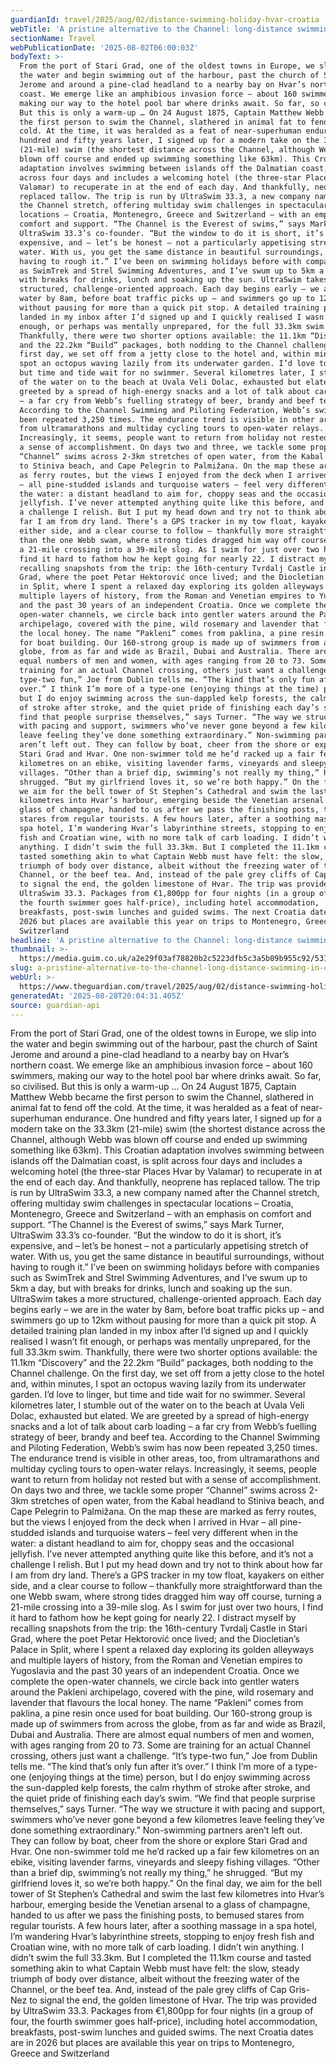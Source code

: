 ```yaml
---
guardianId: travel/2025/aug/02/distance-swimming-holiday-hvar-croatia
webTitle: 'A pristine alternative to the Channel: long-distance swimming in Croatia'
sectionName: Travel
webPublicationDate: '2025-08-02T06:00:03Z'
bodyText: >-
  From the port of Stari Grad, one of the oldest towns in Europe, we slip into
  the water and begin swimming out of the harbour, past the church of Saint
  Jerome and around a pine-clad headland to a nearby bay on Hvar’s northern
  coast. We emerge like an amphibious invasion force – about 160 swimmers,
  making our way to the hotel pool bar where drinks await. So far, so civilised.
  But this is only a warm-up … On 24 August 1875, Captain Matthew Webb became
  the first person to swim the Channel, slathered in animal fat to fend off the
  cold. At the time, it was heralded as a feat of near-superhuman endurance. One
  hundred and fifty years later, I signed up for a modern take on the 33.3km
  (21-mile) swim (the shortest distance across the Channel, although Webb was
  blown off course and ended up swimming something like 63km). This Croatian
  adaptation involves swimming between islands off the Dalmatian coast, is split
  across four days and includes a welcoming hotel (the three-star Places Hvar by
  Valamar) to recuperate in at the end of each day. And thankfully, neoprene has
  replaced tallow. The trip is run by UltraSwim 33.3, a new company named after
  the Channel stretch, offering multiday swim challenges in spectacular
  locations – Croatia, Montenegro, Greece and Switzerland – with an emphasis on
  comfort and support. “The Channel is the Everest of swims,” says Mark Turner,
  UltraSwim 33.3’s co-founder. “But the window to do it is short, it’s
  expensive, and – let’s be honest – not a particularly appetising stretch of
  water. With us, you get the same distance in beautiful surroundings, without
  having to rough it.” I’ve been on swimming holidays before with companies such
  as SwimTrek and Strel Swimming Adventures, and I’ve swum up to 5km a day, but
  with breaks for drinks, lunch and soaking up the sun. UltraSwim takes a more
  structured, challenge-oriented approach. Each day begins early – we are in the
  water by 8am, before boat traffic picks up – and swimmers go up to 12km
  without pausing for more than a quick pit stop. A detailed training plan
  landed in my inbox after I’d signed up and I quickly realised I wasn’t fit
  enough, or perhaps was mentally unprepared, for the full 33.3km swim.
  Thankfully, there were two shorter options available: the 11.1km “Discovery”
  and the 22.2km “Build” packages, both nodding to the Channel challenge. On the
  first day, we set off from a jetty close to the hotel and, within minutes, I
  spot an octopus waving lazily from its underwater garden. I’d love to linger,
  but time and tide wait for no swimmer. Several kilometres later, I stumble out
  of the water on to the beach at Uvala Veli Dolac, exhausted but elated. We are
  greeted by a spread of high-energy snacks and a lot of talk about carb loading
  – a far cry from Webb’s fuelling strategy of beer, brandy and beef tea.
  According to the Channel Swimming and Piloting Federation, Webb’s swim has now
  been repeated 3,250 times. The endurance trend is visible in other areas, too,
  from ultramarathons and multiday cycling tours to open-water relays.
  Increasingly, it seems, people want to return from holiday not rested but with
  a sense of accomplishment. On days two and three, we tackle some proper
  “Channel” swims across 2-3km stretches of open water, from the Kabal headland
  to Stiniva beach, and Cape Pelegrin to Palmižana. On the map these are marked
  as ferry routes, but the views I enjoyed from the deck when I arrived in Hvar
  – all pine-studded islands and turquoise waters – feel very different when in
  the water: a distant headland to aim for, choppy seas and the occasional
  jellyfish. I’ve never attempted anything quite like this before, and it’s not
  a challenge I relish. But I put my head down and try not to think about how
  far I am from dry land. There’s a GPS tracker in my tow float, kayakers on
  either side, and a clear course to follow – thankfully more straightforward
  than the one Webb swam, where strong tides dragged him way off course, turning
  a 21-mile crossing into a 39-mile slog. As I swim for just over two hours, I
  find it hard to fathom how he kept going for nearly 22. I distract myself by
  recalling snapshots from the trip: the 16th-century Tvrdalj Castle in Stari
  Grad, where the poet Petar Hektorović once lived; and the Diocletian’s Palace
  in Split, where I spent a relaxed day exploring its golden alleyways and
  multiple layers of history, from the Roman and Venetian empires to Yugoslavia
  and the past 30 years of an independent Croatia. Once we complete the
  open-water channels, we circle back into gentler waters around the Pakleni
  archipelago, covered with the pine, wild rosemary and lavender that flavours
  the local honey. The name “Pakleni” comes from paklina, a pine resin once used
  for boat building. Our 160-strong group is made up of swimmers from across the
  globe, from as far and wide as Brazil, Dubai and Australia. There are almost
  equal numbers of men and women, with ages ranging from 20 to 73. Some are
  training for an actual Channel crossing, others just want a challenge. “It’s
  type-two fun,” Joe from Dublin tells me. “The kind that’s only fun after it’s
  over.” I think I’m more of a type-one (enjoying things at the time) person,
  but I do enjoy swimming across the sun-dappled kelp forests, the calm rhythm
  of stroke after stroke, and the quiet pride of finishing each day’s swim. “We
  find that people surprise themselves,” says Turner. “The way we structure it
  with pacing and support, swimmers who’ve never gone beyond a few kilometres
  leave feeling they’ve done something extraordinary.” Non-swimming partners
  aren’t left out. They can follow by boat, cheer from the shore or explore
  Stari Grad and Hvar. One non-swimmer told me he’d racked up a fair few
  kilometres on an ebike, visiting lavender farms, vineyards and sleepy fishing
  villages. “Other than a brief dip, swimming’s not really my thing,” he
  shrugged. “But my girlfriend loves it, so we’re both happy.” On the final day,
  we aim for the bell tower of St Stephen’s Cathedral and swim the last few
  kilometres into Hvar’s harbour, emerging beside the Venetian arsenal to a
  glass of champagne, handed to us after we pass the finishing posts, to bemused
  stares from regular tourists. A few hours later, after a soothing massage in a
  spa hotel, I’m wandering Hvar’s labyrinthine streets, stopping to enjoy fresh
  fish and Croatian wine, with no more talk of carb loading. I didn’t win
  anything. I didn’t swim the full 33.3km. But I completed the 11.1km course and
  tasted something akin to what Captain Webb must have felt: the slow, steady
  triumph of body over distance, albeit without the freezing water of the
  Channel, or the beef tea. And, instead of the pale grey cliffs of Cap Gris-Nez
  to signal the end, the golden limestone of Hvar. The trip was provided by
  UltraSwim 33.3. Packages from €1,800pp for four nights (in a group of four,
  the fourth swimmer goes half-price), including hotel accommodation,
  breakfasts, post-swim lunches and guided swims. The next Croatia dates are in
  2026 but places are available this year on trips to Montenegro, Greece and
  Switzerland
headline: 'A pristine alternative to the Channel: long-distance swimming in Croatia'
thumbnail: >-
  https://media.guim.co.uk/a2e29f03af78820b2c5223dfb5c3a5b09b955c92/531_0_4688_3750/500.jpg
slug: a-pristine-alternative-to-the-channel-long-distance-swimming-in-croatia
webUrl: >-
  https://www.theguardian.com/travel/2025/aug/02/distance-swimming-holiday-hvar-croatia
generatedAt: '2025-08-28T20:04:31.405Z'
source: guardian-api
---
```

From the port of Stari Grad, one of the oldest towns in Europe, we slip into the water and begin swimming out of the harbour, past the church of Saint Jerome and around a pine-clad headland to a nearby bay on Hvar’s northern coast. We emerge like an amphibious invasion force – about 160 swimmers, making our way to the hotel pool bar where drinks await. So far, so civilised. But this is only a warm-up … On 24 August 1875, Captain Matthew Webb became the first person to swim the Channel, slathered in animal fat to fend off the cold. At the time, it was heralded as a feat of near-superhuman endurance. One hundred and fifty years later, I signed up for a modern take on the 33.3km (21-mile) swim (the shortest distance across the Channel, although Webb was blown off course and ended up swimming something like 63km). This Croatian adaptation involves swimming between islands off the Dalmatian coast, is split across four days and includes a welcoming hotel (the three-star Places Hvar by Valamar) to recuperate in at the end of each day. And thankfully, neoprene has replaced tallow. The trip is run by UltraSwim 33.3, a new company named after the Channel stretch, offering multiday swim challenges in spectacular locations – Croatia, Montenegro, Greece and Switzerland – with an emphasis on comfort and support. “The Channel is the Everest of swims,” says Mark Turner, UltraSwim 33.3’s co-founder. “But the window to do it is short, it’s expensive, and – let’s be honest – not a particularly appetising stretch of water. With us, you get the same distance in beautiful surroundings, without having to rough it.” I’ve been on swimming holidays before with companies such as SwimTrek and Strel Swimming Adventures, and I’ve swum up to 5km a day, but with breaks for drinks, lunch and soaking up the sun. UltraSwim takes a more structured, challenge-oriented approach. Each day begins early – we are in the water by 8am, before boat traffic picks up – and swimmers go up to 12km without pausing for more than a quick pit stop. A detailed training plan landed in my inbox after I’d signed up and I quickly realised I wasn’t fit enough, or perhaps was mentally unprepared, for the full 33.3km swim. Thankfully, there were two shorter options available: the 11.1km “Discovery” and the 22.2km “Build” packages, both nodding to the Channel challenge. On the first day, we set off from a jetty close to the hotel and, within minutes, I spot an octopus waving lazily from its underwater garden. I’d love to linger, but time and tide wait for no swimmer. Several kilometres later, I stumble out of the water on to the beach at Uvala Veli Dolac, exhausted but elated. We are greeted by a spread of high-energy snacks and a lot of talk about carb loading – a far cry from Webb’s fuelling strategy of beer, brandy and beef tea. According to the Channel Swimming and Piloting Federation, Webb’s swim has now been repeated 3,250 times. The endurance trend is visible in other areas, too, from ultramarathons and multiday cycling tours to open-water relays. Increasingly, it seems, people want to return from holiday not rested but with a sense of accomplishment. On days two and three, we tackle some proper “Channel” swims across 2-3km stretches of open water, from the Kabal headland to Stiniva beach, and Cape Pelegrin to Palmižana. On the map these are marked as ferry routes, but the views I enjoyed from the deck when I arrived in Hvar – all pine-studded islands and turquoise waters – feel very different when in the water: a distant headland to aim for, choppy seas and the occasional jellyfish. I’ve never attempted anything quite like this before, and it’s not a challenge I relish. But I put my head down and try not to think about how far I am from dry land. There’s a GPS tracker in my tow float, kayakers on either side, and a clear course to follow – thankfully more straightforward than the one Webb swam, where strong tides dragged him way off course, turning a 21-mile crossing into a 39-mile slog. As I swim for just over two hours, I find it hard to fathom how he kept going for nearly 22. I distract myself by recalling snapshots from the trip: the 16th-century Tvrdalj Castle in Stari Grad, where the poet Petar Hektorović once lived; and the Diocletian’s Palace in Split, where I spent a relaxed day exploring its golden alleyways and multiple layers of history, from the Roman and Venetian empires to Yugoslavia and the past 30 years of an independent Croatia. Once we complete the open-water channels, we circle back into gentler waters around the Pakleni archipelago, covered with the pine, wild rosemary and lavender that flavours the local honey. The name “Pakleni” comes from paklina, a pine resin once used for boat building. Our 160-strong group is made up of swimmers from across the globe, from as far and wide as Brazil, Dubai and Australia. There are almost equal numbers of men and women, with ages ranging from 20 to 73. Some are training for an actual Channel crossing, others just want a challenge. “It’s type-two fun,” Joe from Dublin tells me. “The kind that’s only fun after it’s over.” I think I’m more of a type-one (enjoying things at the time) person, but I do enjoy swimming across the sun-dappled kelp forests, the calm rhythm of stroke after stroke, and the quiet pride of finishing each day’s swim. “We find that people surprise themselves,” says Turner. “The way we structure it with pacing and support, swimmers who’ve never gone beyond a few kilometres leave feeling they’ve done something extraordinary.” Non-swimming partners aren’t left out. They can follow by boat, cheer from the shore or explore Stari Grad and Hvar. One non-swimmer told me he’d racked up a fair few kilometres on an ebike, visiting lavender farms, vineyards and sleepy fishing villages. “Other than a brief dip, swimming’s not really my thing,” he shrugged. “But my girlfriend loves it, so we’re both happy.” On the final day, we aim for the bell tower of St Stephen’s Cathedral and swim the last few kilometres into Hvar’s harbour, emerging beside the Venetian arsenal to a glass of champagne, handed to us after we pass the finishing posts, to bemused stares from regular tourists. A few hours later, after a soothing massage in a spa hotel, I’m wandering Hvar’s labyrinthine streets, stopping to enjoy fresh fish and Croatian wine, with no more talk of carb loading. I didn’t win anything. I didn’t swim the full 33.3km. But I completed the 11.1km course and tasted something akin to what Captain Webb must have felt: the slow, steady triumph of body over distance, albeit without the freezing water of the Channel, or the beef tea. And, instead of the pale grey cliffs of Cap Gris-Nez to signal the end, the golden limestone of Hvar. The trip was provided by UltraSwim 33.3. Packages from €1,800pp for four nights (in a group of four, the fourth swimmer goes half-price), including hotel accommodation, breakfasts, post-swim lunches and guided swims. The next Croatia dates are in 2026 but places are available this year on trips to Montenegro, Greece and Switzerland
